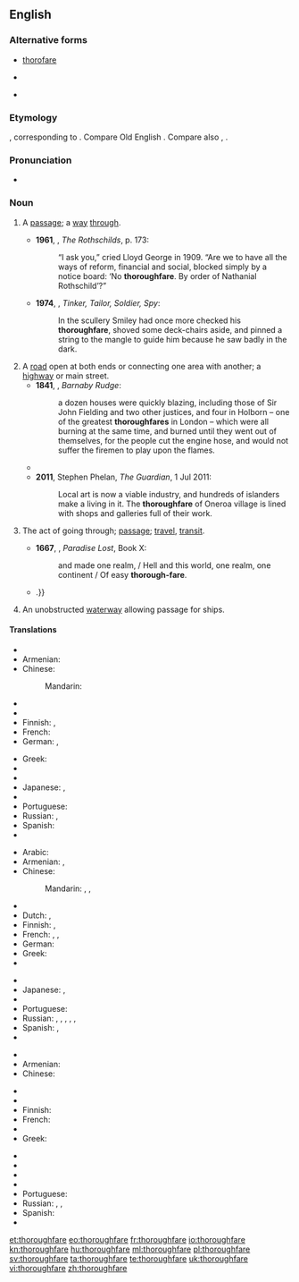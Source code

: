 {{was wotd|2011|July|6}}
==English==

===Alternative forms===
* [[thorofare]]
* {{l|en|thoroughfair}} {{qualifier|obsolete}}
* {{l|en|thorowfair}} {{qualifier|obsolete}}

===Etymology===
{{etyl|enm|en}} {{term|thurghfare|lang=enm}}, corresponding to {{compound|through|fare}}. Compare Old English {{term|þurhfaran||to go through, go over, traverse, pierce, pass through, pass beyond, transcend, penetrate|lang=ang}}. Compare also {{etyl|ang|-}} {{term|þurhfær||inner secret place|lang=ang}}, {{etyl|de|-}} {{term|Durchfahrt||passage through, thoroughfare|lang=de}}.

===Pronunciation===
* {{a|UK}} {{IPA|/ˈθʌɹəfɛː/}}

===Noun===
{{en-noun}}

# {{context|now|_|rare|_|except in phrases|lang=en}} A [[passage]]; a [[way]] [[through]].
#* '''1961''', {{w|Frederic Morton}}, ''The Rothschilds'', p. 173:
#*: “I ask you,” cried Lloyd George in 1909. “Are we to have all the ways of reform, financial and social, blocked simply by a notice board: ‘No '''thoroughfare'''. By order of Nathanial Rothschild’?”
#* '''1974''', {{w|John Le Carré}}, ''Tinker, Tailor, Soldier, Spy'':
#*: In the scullery Smiley had once more checked his '''thoroughfare''', shoved some deck-chairs aside, and pinned a string to the mangle to guide him because he saw badly in the dark.
# A [[road]] open at both ends or connecting one area with another; a [[highway]] or main street.
#* '''1841''', {{w|Charles Dickens}}, ''Barnaby Rudge'':
#*: a dozen houses were quickly blazing, including those of Sir John Fielding and two other justices, and four in Holborn – one of the greatest '''thoroughfares''' in London – which were all burning at the same time, and burned until they went out of themselves, for the people cut the engine hose, and would not suffer the firemen to play upon the flames.
#*{{quote-book|year=1918|author={{w|W. B. Maxwell}}|chapter=7
|title=[http://openlibrary.org/works/OL1097634W The Mirror and the Lamp]
|passage=With some of it on the south and more of it on the north of the great main '''thoroughfare''' that connects Aldgate and the East India Docks, St. Bede's at this period of its history was perhaps the poorest and most miserable parish in the East End of London.}}
#* '''2011''', Stephen Phelan, ''The Guardian'', 1 Jul 2011:
#*: Local art is now a viable industry, and hundreds of islanders make a living in it. The '''thoroughfare''' of Oneroa village is lined with shops and galleries full of their work.
# {{context|obsolete|lang=en}} The act of going through; [[passage]]; [[travel]], [[transit]].
#* '''1667''', {{w|John Milton}}, ''Paradise Lost'', Book X:
#*: and made one realm, / Hell and this world, one realm, one continent / Of easy '''thorough-fare'''.
#* {{quote-book|year=1819|author=[[s:Author:Washington Irving|Washington Irving]]|title=[[s:The Sketchbook of Geoffrey Crayon|The Sketch Book]]|section=[[s:The Sketchbook of Geoffrey Crayon/Roscoe|Roscoe]]|passage=Mr. Roscoe, on the contrary, has claimed none of the accorded privileges of talent. He has shut himself up in no garden of thought, no elysium of fancy; but has gone forth into the highways and '''thoroughfares''' of life; {{...}}.}}
# An unobstructed [[waterway]] allowing passage for ships.

====Translations====
{{trans-top|a passage; a way through}}
* {{trreq|ar}}
* Armenian: {{t|hy|անցում|sc=Armn}}
* Chinese:
*: Mandarin: {{t+|cmn|通道|tr=tōngdào|sc=Hani}}
* {{trreq|cs}}
* {{trreq|nl}}
* Finnish: {{t|fi|läpikulkutie}}, {{t|fi|kulkureitti}}
* French: {{t+|fr|passage|m}}
* German: {{t+|de|Durchfahrt|f}}, {{t+|de|Durchgangsstraße|f}}
{{trans-mid}}
* Greek: {{t+|el|δίοδος|f|tr=díodos|sc=Grek}}
* {{trreq|hi}}
* {{trreq|it}}
* Japanese: {{t|ja|通り抜け|tr=とおりぬけ, tōrinuke|sc=Jpan}}, {{t|ja|通路|tr=つうろ, tsūro|sc=Jpan}}
* {{trreq|ko}}
* Portuguese: {{t+|pt|passagem|f}}
* Russian: {{t+|ru|проход|m|tr=proxód|sc=Cyrl}}, {{t+|ru|проезд|m|tr=projézd|sc=Cyrl}}
* Spanish: {{t+|es|pasaje|m}}
* {{trreq|vi}}
{{trans-bottom}}

{{trans-top|a road open at both ends, especially one with much traffic}}
* Arabic: {{t|ar|شارع رئيسي|m|sc=Arab}}
* Armenian: {{t|hy|[[լայն]] [[փողոց]]|sc=Armn}}, {{t|hy|[[բանուկ]] [[փողոց]]|sc=Armn}}
* Chinese:
*: Mandarin: {{t+|cmn|要道|tr=yàodào|sc=Hani}}, {{t|cmn|主路|tr=zhǔlù|sc=Hani}}, {{t+|cmn|大道|tr=dàdào|sc=Hani}}
* {{trreq|cs}}
* Dutch: {{t+|nl|doorgangsweg|m}}, {{t|nl|doorgaande weg}}
* Finnish: {{t|fi|päätie}}, {{t|fi|pääkatu}}
* French: {{t+|fr|grand-rue|f}}, {{t|fr|voie principale|f}}, {{t+|fr|artère|f}}
* German: {{t+|de|Durchgangsstraße|f}}
* Greek: {{t+|el|λεωφόρος|f|tr=leofóros|sc=Grek}}
* {{trreq|hi}}
{{trans-mid}}
* {{trreq|it}}
* Japanese: {{t|ja|目抜き通り|tr=めぬきどおり, menukidōri|sc=Jpan}}, {{t|ja|大通り|tr=おおどおり, ōdōri|sc=Jpan}}
* {{trreq|ko}}
* Portuguese: {{t|pt|via pública|f}}
* Russian: {{t|ru|главная дорога|f|tr=glávnaja doróga|sc=Cyrl}}, {{t|ru|оживлённая дорога|f|tr=oživljónnaja doróga|sc=Cyrl}}, {{t|ru|оживлённая улица|f|tr=oživljónnaja úlica|sc=Cyrl}}, {{t+|ru|автострада|f|tr=avtostráda|sc=Cyrl}}, {{t+|ru|магистраль|f|tr=magistrálʹ}}, {{t+|ru|автомагистраль|f|tr=avtomagistrálʹ|sc=Cyrl}}
* Spanish: {{t|es|vía pública|f}}, {{t|es|vía de comunicación|f}}
* {{trreq|vi}}
{{trans-bottom}}

{{trans-top|waterway}}
* {{trreq|ar}}
* Armenian: {{t|hy|[[ջրային]] [[ուղի]]|sc=Armn}}
* Chinese:
*: {{trreq|cmn}}
* {{trreq|cs}}
* {{trreq|nl}}
* Finnish: {{t+|fi|vesitie}}
* French: {{t+|fr|voie navigable|f}}
* {{trreq|de}}
* Greek: {{t+|el|πορθμός|m|tr=porthmós|sc=Grek}}
{{trans-mid}}
* {{trreq|hi}}
* {{trreq|it}}
* {{trreq|ja}}
* {{trreq|ko}}
* Portuguese: {{t+|pt|hidrovia|f}}
* Russian: {{t|ru|водный путь|f|tr=vódnyj putʹ|sc=Cyrl}}, {{t+|ru|канал|m|tr=kanál|sc=Cyrl}}, {{t|ru|водная магистраль|f|tr=vódnaja magistrálʹ|sc=Cyrl}}
* Spanish: {{t+|es|canal|m}}
* {{trreq|vi}}
{{trans-bottom}}

[[et:thoroughfare]]
[[eo:thoroughfare]]
[[fr:thoroughfare]]
[[io:thoroughfare]]
[[kn:thoroughfare]]
[[hu:thoroughfare]]
[[ml:thoroughfare]]
[[pl:thoroughfare]]
[[sv:thoroughfare]]
[[ta:thoroughfare]]
[[te:thoroughfare]]
[[uk:thoroughfare]]
[[vi:thoroughfare]]
[[zh:thoroughfare]]